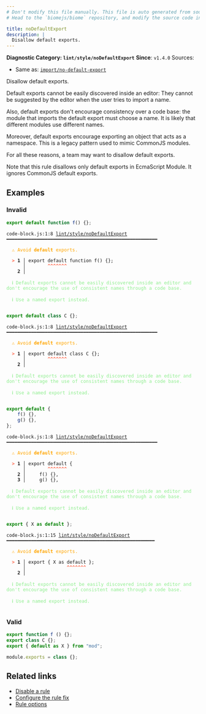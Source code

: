 ```yaml
---
# Don't modify this file manually. This file is auto generated from source, and you will lose your changes next time the website is built.
# Head to the `biomejs/biome` repository, and modify the source code in there.

title: noDefaultExport
description: |
  Disallow default exports.
---
```


**Diagnostic Category: `lint/style/noDefaultExport`**
<Tabs>
<TabItem label="JavaScript (and super languages)" icon="seti:javascript">
**Since**: `v1.4.0`
Sources: 
- Same as: <a href="https://github.com/import-js/eslint-plugin-import/blob/main/docs/rules/no-default-export.md" target="_blank"><code>import/no-default-export</code></a>

Disallow default exports.

Default exports cannot be easily discovered inside an editor:
They cannot be suggested by the editor when the user tries to import a name.

Also, default exports don't encourage consistency over a code base:
the module that imports the default export must choose a name.
It is likely that different modules use different names.

Moreover, default exports encourage exporting an object that acts as a namespace.
This is a legacy pattern used to mimic CommonJS modules.

For all these reasons, a team may want to disallow default exports.

Note that this rule disallows only default exports in EcmaScript Module.
It ignores CommonJS default exports.

## Examples

### Invalid

```js
export default function f() {};
```

<pre class="language-text"><code class="language-text">code-block.js:1:8 <a href="https://biomejs.dev/linter/rules/no-default-export">lint/style/noDefaultExport</a> ━━━━━━━━━━━━━━━━━━━━━━━━━━━━━━━━━━━━━━━━━━━━━━━━━━━━━━━<br /><br />  <strong><span style="color: Orange;">⚠</span></strong> <span style="color: Orange;">Avoid </span><span style="color: Orange;"><strong>default</strong></span><span style="color: Orange;"> exports.</span><br />  <br />  <strong><span style="color: Tomato;">&gt;</span></strong> <strong>1 │ </strong>export default function f() &#123;&#125;;<br />   <strong>   │ </strong>       <strong><span style="color: Tomato;">^</span></strong><strong><span style="color: Tomato;">^</span></strong><strong><span style="color: Tomato;">^</span></strong><strong><span style="color: Tomato;">^</span></strong><strong><span style="color: Tomato;">^</span></strong><strong><span style="color: Tomato;">^</span></strong><strong><span style="color: Tomato;">^</span></strong><br />    <strong>2 │ </strong><br />  <br />  <strong><span style="color: lightgreen;">ℹ</span></strong> <span style="color: lightgreen;">Default exports cannot be easily discovered inside an editor and don't encourage the use of consistent names through a code base.</span><br />  <br />  <strong><span style="color: lightgreen;">ℹ</span></strong> <span style="color: lightgreen;">Use a named export instead.</span><br />  <br /></code></pre>

```js
export default class C {};
```

<pre class="language-text"><code class="language-text">code-block.js:1:8 <a href="https://biomejs.dev/linter/rules/no-default-export">lint/style/noDefaultExport</a> ━━━━━━━━━━━━━━━━━━━━━━━━━━━━━━━━━━━━━━━━━━━━━━━━━━━━━━━<br /><br />  <strong><span style="color: Orange;">⚠</span></strong> <span style="color: Orange;">Avoid </span><span style="color: Orange;"><strong>default</strong></span><span style="color: Orange;"> exports.</span><br />  <br />  <strong><span style="color: Tomato;">&gt;</span></strong> <strong>1 │ </strong>export default class C &#123;&#125;;<br />   <strong>   │ </strong>       <strong><span style="color: Tomato;">^</span></strong><strong><span style="color: Tomato;">^</span></strong><strong><span style="color: Tomato;">^</span></strong><strong><span style="color: Tomato;">^</span></strong><strong><span style="color: Tomato;">^</span></strong><strong><span style="color: Tomato;">^</span></strong><strong><span style="color: Tomato;">^</span></strong><br />    <strong>2 │ </strong><br />  <br />  <strong><span style="color: lightgreen;">ℹ</span></strong> <span style="color: lightgreen;">Default exports cannot be easily discovered inside an editor and don't encourage the use of consistent names through a code base.</span><br />  <br />  <strong><span style="color: lightgreen;">ℹ</span></strong> <span style="color: lightgreen;">Use a named export instead.</span><br />  <br /></code></pre>

```js
export default {
    f() {},
    g() {},
};
```

<pre class="language-text"><code class="language-text">code-block.js:1:8 <a href="https://biomejs.dev/linter/rules/no-default-export">lint/style/noDefaultExport</a> ━━━━━━━━━━━━━━━━━━━━━━━━━━━━━━━━━━━━━━━━━━━━━━━━━━━━━━━<br /><br />  <strong><span style="color: Orange;">⚠</span></strong> <span style="color: Orange;">Avoid </span><span style="color: Orange;"><strong>default</strong></span><span style="color: Orange;"> exports.</span><br />  <br />  <strong><span style="color: Tomato;">&gt;</span></strong> <strong>1 │ </strong>export default &#123;<br />   <strong>   │ </strong>       <strong><span style="color: Tomato;">^</span></strong><strong><span style="color: Tomato;">^</span></strong><strong><span style="color: Tomato;">^</span></strong><strong><span style="color: Tomato;">^</span></strong><strong><span style="color: Tomato;">^</span></strong><strong><span style="color: Tomato;">^</span></strong><strong><span style="color: Tomato;">^</span></strong><br />    <strong>2 │ </strong>    f() &#123;&#125;,<br />    <strong>3 │ </strong>    g() &#123;&#125;,<br />  <br />  <strong><span style="color: lightgreen;">ℹ</span></strong> <span style="color: lightgreen;">Default exports cannot be easily discovered inside an editor and don't encourage the use of consistent names through a code base.</span><br />  <br />  <strong><span style="color: lightgreen;">ℹ</span></strong> <span style="color: lightgreen;">Use a named export instead.</span><br />  <br /></code></pre>

```js
export { X as default };
```

<pre class="language-text"><code class="language-text">code-block.js:1:15 <a href="https://biomejs.dev/linter/rules/no-default-export">lint/style/noDefaultExport</a> ━━━━━━━━━━━━━━━━━━━━━━━━━━━━━━━━━━━━━━━━━━━━━━━━━━━━━━<br /><br />  <strong><span style="color: Orange;">⚠</span></strong> <span style="color: Orange;">Avoid </span><span style="color: Orange;"><strong>default</strong></span><span style="color: Orange;"> exports.</span><br />  <br />  <strong><span style="color: Tomato;">&gt;</span></strong> <strong>1 │ </strong>export &#123; X as default &#125;;<br />   <strong>   │ </strong>              <strong><span style="color: Tomato;">^</span></strong><strong><span style="color: Tomato;">^</span></strong><strong><span style="color: Tomato;">^</span></strong><strong><span style="color: Tomato;">^</span></strong><strong><span style="color: Tomato;">^</span></strong><strong><span style="color: Tomato;">^</span></strong><strong><span style="color: Tomato;">^</span></strong><br />    <strong>2 │ </strong><br />  <br />  <strong><span style="color: lightgreen;">ℹ</span></strong> <span style="color: lightgreen;">Default exports cannot be easily discovered inside an editor and don't encourage the use of consistent names through a code base.</span><br />  <br />  <strong><span style="color: lightgreen;">ℹ</span></strong> <span style="color: lightgreen;">Use a named export instead.</span><br />  <br /></code></pre>

### Valid

```js
export function f () {};
export class C {};
export { default as X } from "mod";
```

```cjs
module.exports = class {};
```

## Related links

- [Disable a rule](/linter/#disable-a-lint-rule)
- [Configure the rule fix](/linter#configure-the-rule-fix)
- [Rule options](/linter/#rule-options)

</TabItem>
</Tabs>

